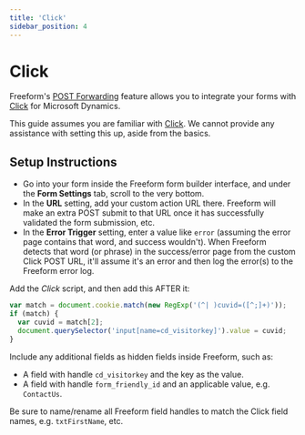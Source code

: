 ```yaml
---
title: 'Click'
sidebar_position: 4
---
```



# Click<Badge type="pro" text="Pro" />

Freeform's [POST Forwarding](../integrations/post-forwarding.mdx) feature allows you to integrate your forms with [Click](https://clickdimensions.com/) for Microsoft Dynamics.

This guide assumes you are familiar with [Click](https://clickdimensions.com/). We cannot provide any assistance with setting this up, aside from the basics.

## Setup Instructions

<VerticalStepWrapper>
<StepMarkdown>


- Go into your form inside the Freeform form builder interface, and under the **Form Settings** tab, scroll to the very bottom.
- In the **URL** setting, add your custom action URL there. Freeform will make an extra POST submit to that URL once it has successfully validated the form submission, etc.
- In the **Error Trigger** setting, enter a value like `error` (assuming the error page contains that word, and success wouldn't). When Freeform detects that word (or phrase) in the success/error page from the custom Click POST URL, it'll assume it's an error and then log the error(s) to the Freeform error log.

</StepMarkdown>
<StepMarkdown>


Add the _Click_ script, and then add this AFTER it:

```javascript
var match = document.cookie.match(new RegExp('(^| )cuvid=([^;]+)'));
if (match) {
  var cuvid = match[2];
  document.querySelector('input[name=cd_visitorkey]').value = cuvid;
}
```

Include any additional fields as hidden fields inside Freeform, such as:

- A field with handle `cd_visitorkey` and the key as the value.
- A field with handle `form_friendly_id` and an applicable value, e.g. `ContactUs`.

</StepMarkdown>
<StepMarkdown>


Be sure to name/rename all Freeform field handles to match the Click field names, e.g. `txtFirstName`, etc.

</StepMarkdown>
</VerticalStepWrapper>
